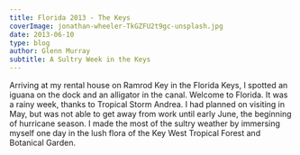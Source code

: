 ---
title: Florida 2013 - The Keys
coverImage: jonathan-wheeler-TkGZFU2t9gc-unsplash.jpg
date: 2013-06-10
type: blog
author: Glenn Murray
subtitle: A Sultry Week in the Keys
---

Arriving at my rental house on Ramrod Key in the Florida Keys, I spotted an iguana on the dock and an alligator in the canal. Welcome to Florida. It was a rainy week, thanks to Tropical Storm Andrea. I had planned on visiting in May, but was not able to get away from work until early June, the beginning of hurricane season. I made the most of the sultry weather by immersing myself one day in the lush flora of the Key West Tropical Forest and Botanical Garden.

<FloridaKeys2013SlideShow />

